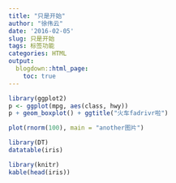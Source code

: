 ```yaml
---
title: "只是开始"
author: "徐伟云"
date: '2016-02-05'
slug: 只是开始
tags: 标签功能
categories: HTML
output:
  blogdown::html_page:
    toc: true
---
```


```r
library(ggplot2)
p <- ggplot(mpg, aes(class, hwy))
p + geom_boxplot() + ggtitle("火车fadrivr啦")
```

```r
plot(rnorm(100), main = "another图片")
```


```r
library(DT)
datatable(iris)
```

```r
library(knitr)
kable(head(iris))
```


